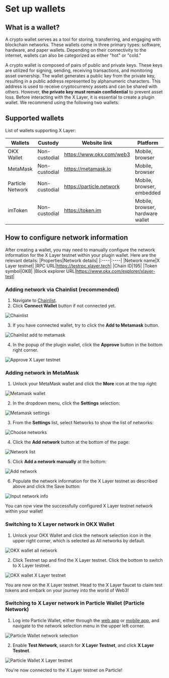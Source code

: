 # Set up wallets
## What is a wallet?
A crypto wallet serves as a tool for storing, transferring, and engaging with blockchain networks. These wallets come in three primary types: software, hardware, and paper wallets. Depending on their connectivity to the internet, wallets can also be categorized as either "hot" or "cold."

A crypto wallet is composed of pairs of public and private keys. These keys are utilized for signing, sending, receiving transactions, and monitoring asset ownership. The wallet generates a public key from the private key, resulting in a public address represented by alphanumeric characters. This address is used to receive cryptocurrency assets and can be shared with others. However, **the private key must remain confidential** to prevent asset loss.
Before interacting with the X Layer, it is essential to create a plugin wallet. We recommend using the following two wallets:

## Supported wallets
List of wallets supporting X Layer:

|Wallets|Custody|Website link|Platform|Network|
|----|----|----|----|----|
|OKX Wallet|Non-custodial|https://www.okx.com/web3|Mobile, browser|Multi-chain|
|MetaMask|Non-custodial|https://metamask.io|Mobile, browser|EVM|
|Particle Network|Non-custodial|https://particle.network|Mobile, browser, embedded|Multi-chain|
|imToken|Non-custodial|https://token.im|Mobile, browser, hardware wallet|Multi-chain|

## How to configure network information
After creating a wallet, you may need to manually configure the network information for the X Layer testnet within your plugin wallet. Here are the relevant details:
|Properties|Network details|
|:----|:----|
|Network name|X Layer testnet|
|RPC URL|https://testrpc.xlayer.tech|
|Chain ID|195|
|Token symbol|OKB|
|Block explorer URL|https://www.okx.com/explorer/xlayer-test|

### Adding network via Chainlist (recommended)
1. Navigate to [Chainlist](https://chainlist.org/chain/195).
2. Click **Connect Wallet** button if not connected yet.

![Chainlist](./img/chainlist.png)

3. If you have connected  wallet, try to click the **Add to Metamask** button.

![Chainlist add to metamask](./img/chainlist-add-to-metamask.png)

4. In the popup of the plugin wallet, click the **Approve** button in the bottom right corner.

![Approve X Layer testnet](./img/approve-xlayer-testnet.png)

### Adding network in MetaMask
1. Unlock your MetaMask wallet and click the  **More** icon at the top right:

![Metamask wallet](./img/metamask-wallet.png)

2. In the dropdown menu, click the **Settings** selection:

![Metamask settings](./img/metamask-settings.png)

3. From the **Settings** list, select Networks to show the list of networks:

![Choose networks](./img/choose-networks.png)

4. Click the **Add network** button at the bottom of the page:

![Network list](./img/network-list.png)

5. Click **Add a network manually** at the bottom:

![Add network](./img/add-network.png)

6. Populate the network information for the X Layer testnet as described above and click the Save button:

![Input network info](./img/input-network-info.png)

You can now view the successfully configured X Layer testnet network within your wallet!

### Switching to X Layer network in OKX Wallet
1. Unlock your OKX Wallet and click the network selection icon in the upper right corner, which is selected as All networks by default.

![OKX wallet all network](./img/okxwallet-all-network.png)

2. Click Testnet tap and find the X Layer testnet. Click the bottom to switch to X Layer testnet.

![OKX wallet X Layer testnet](./img/okxwallet-xlayer-testnet.png)

You are now on the X Layer testnet. Head to the X Layer faucet to claim test tokens and embark on your journey into the world of Web3!

### Switching to X Layer network in Particle Wallet (Particle Network)
1. Log into Particle Wallet, either through the [web app](https://wallet.particle.network "web app") or [mobile app](https://apps.apple.com/us/app/particle-crypto-wallet/id1632425771 "mobile app"), and navigate to the network selection menu in the upper left corner.

![Particle Wallet network selection](./img/particle-wallet-network.png)

2. Enable **Test Network**, search for **X Layer Testnet**, and click **X Layer Testnet**.

![Particle Wallet X Layer testnet](./img/particle-wallet-xlayer.png)

You're now connected to the X Layer testnet on Particle!